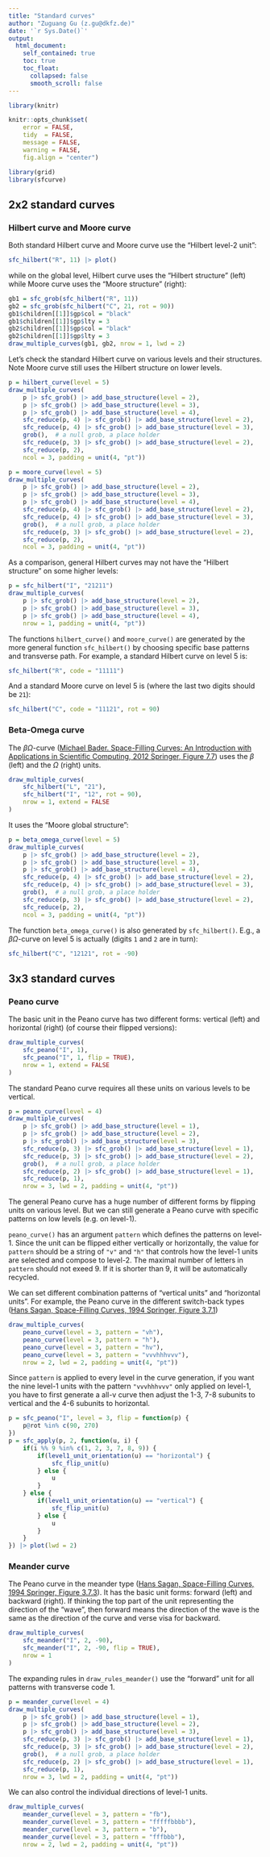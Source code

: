 ```yaml
---
title: "Standard curves"
author: "Zuguang Gu (z.gu@dkfz.de)"
date: '`r Sys.Date()`'
output: 
  html_document:
    self_contained: true
    toc: true
    toc_float:
      collapsed: false
      smooth_scroll: false
---
```


```r
library(knitr)

knitr::opts_chunk$set(
    error = FALSE,
    tidy  = FALSE,
    message = FALSE,
    warning = FALSE,
    fig.align = "center")

library(grid)
library(sfcurve)
```

## 2x2 standard curves

### Hilbert curve and Moore curve

Both standard Hilbert curve and Moore curve use the "Hilbert level-2 unit":

```r
sfc_hilbert("R", 11) |> plot()
```

while on the global level, Hilbert curve uses the "Hilbert structure" (left) while Moore curve
uses the "Moore structure" (right):

```r
gb1 = sfc_grob(sfc_hilbert("R", 11))
gb2 = sfc_grob(sfc_hilbert("C", 21, rot = 90))
gb1$children[[1]]$gp$col = "black"
gb1$children[[1]]$gp$lty = 3
gb2$children[[1]]$gp$col = "black"
gb2$children[[1]]$gp$lty = 3
draw_multiple_curves(gb1, gb2, nrow = 1, lwd = 2)
```

Let's check the standard Hilbert curve on various levels and their structures. Note
Moore curve still uses the Hilbert structure on lower levels.

```r
p = hilbert_curve(level = 5)
draw_multiple_curves(
    p |> sfc_grob() |> add_base_structure(level = 2),
    p |> sfc_grob() |> add_base_structure(level = 3),
    p |> sfc_grob() |> add_base_structure(level = 4),
    sfc_reduce(p, 4) |> sfc_grob() |> add_base_structure(level = 2),
    sfc_reduce(p, 4) |> sfc_grob() |> add_base_structure(level = 3),
    grob(),  # a null grob, a place holder
    sfc_reduce(p, 3) |> sfc_grob() |> add_base_structure(level = 2),
    sfc_reduce(p, 2),
    ncol = 3, padding = unit(4, "pt"))
```

```r
p = moore_curve(level = 5)
draw_multiple_curves(
    p |> sfc_grob() |> add_base_structure(level = 2),
    p |> sfc_grob() |> add_base_structure(level = 3),
    p |> sfc_grob() |> add_base_structure(level = 4),
    sfc_reduce(p, 4) |> sfc_grob() |> add_base_structure(level = 2),
    sfc_reduce(p, 4) |> sfc_grob() |> add_base_structure(level = 3),
    grob(),  # a null grob, a place holder
    sfc_reduce(p, 3) |> sfc_grob() |> add_base_structure(level = 2),
    sfc_reduce(p, 2),
    ncol = 3, padding = unit(4, "pt"))
```

As a comparison, general Hilbert curves may not have the "Hilbert structure" on some higher levels:

```r
p = sfc_hilbert("I", "21211")
draw_multiple_curves(
    p |> sfc_grob() |> add_base_structure(level = 2),
    p |> sfc_grob() |> add_base_structure(level = 3),
    p |> sfc_grob() |> add_base_structure(level = 4),
    nrow = 1, padding = unit(4, "pt"))
```


The functions `hilbert_curve()` and `moore_curve()` are generated by the more general function `sfc_hilbert()` by
choosing specific base patterns and transverse path. For example, a standard Hilbert curve on level 5 is:

```r
sfc_hilbert("R", code = "11111")
```

And a standard Moore curve on level 5 is (where the last two digits should be `21`):

```r
sfc_hilbert("C", code = "11121", rot = 90)
```


### Beta-Omega curve

The $\beta\Omega$-curve ([Michael Bader. Space-Filling Curves: An Introduction with Applications in Scientific Computing, 2012 Springer, Figure 7.7](https://doi.org/10.1007/978-3-642-31046-1)) uses the $\beta$ (left) and the $\Omega$ (right) units.


```r
draw_multiple_curves(
    sfc_hilbert("L", "21"),
    sfc_hilbert("I", "12", rot = 90),
    nrow = 1, extend = FALSE
)
```

It uses the "Moore global structure":


```r
p = beta_omega_curve(level = 5)
draw_multiple_curves(
    p |> sfc_grob() |> add_base_structure(level = 2),
    p |> sfc_grob() |> add_base_structure(level = 3),
    p |> sfc_grob() |> add_base_structure(level = 4),
    sfc_reduce(p, 4) |> sfc_grob() |> add_base_structure(level = 2),
    sfc_reduce(p, 4) |> sfc_grob() |> add_base_structure(level = 3),
    grob(),  # a null grob, a place holder
    sfc_reduce(p, 3) |> sfc_grob() |> add_base_structure(level = 2),
    sfc_reduce(p, 2),
    ncol = 3, padding = unit(4, "pt"))
```

The function `beta_omega_curve()` is also generated by `sfc_hilbert()`. E.g., a $\beta\Omega$-curve on level 5
is actually (digits `1` and `2` are in turn):

```r
sfc_hilbert("C", "12121", rot = -90)
```

## 3x3 standard curves

### Peano curve

The basic unit in the Peano curve has two different forms: vertical (left) and horizontal (right) (of course their flipped versions):

```r
draw_multiple_curves(
    sfc_peano("I", 1),
    sfc_peano("I", 1, flip = TRUE),
    nrow = 1, extend = FALSE
)
```

The standard Peano curve requires all these units on various levels to be vertical.

```r
p = peano_curve(level = 4)
draw_multiple_curves(
    p |> sfc_grob() |> add_base_structure(level = 1),
    p |> sfc_grob() |> add_base_structure(level = 2),
    p |> sfc_grob() |> add_base_structure(level = 3),
    sfc_reduce(p, 3) |> sfc_grob() |> add_base_structure(level = 1),
    sfc_reduce(p, 3) |> sfc_grob() |> add_base_structure(level = 2),
    grob(),  # a null grob, a place holder
    sfc_reduce(p, 2) |> sfc_grob() |> add_base_structure(level = 1),
    sfc_reduce(p, 1),
    nrow = 3, lwd = 2, padding = unit(4, "pt"))
```

The general Peano curve has a huge number of different forms by flipping units on various level. But we can still
generate a Peano curve with specific patterns on low levels (e.g. on level-1).

`peano_curve()` has an argument `pattern` which defines the patterns on level-1. Since the unit can be flipped
either vertically or horizontally, the value for `pattern` should be a string of `"v"` and `"h"` that controls how the level-1
units are selected and compose to level-2. The maximal number of letters in `pattern` should not exeed 9. If it is shorter
than 9, it will be automatically recycled.

We can set different combination patterns of "vertical units" and "horizontal units".
For example, the Peano curve in the different switch-back types ([Hans Sagan, Space-Filling Curves, 1994 Springer, Figure 3.7.1](https://link.springer.com/book/10.1007/978-1-4612-0871-6))

```r
draw_multiple_curves(
    peano_curve(level = 3, pattern = "vh"),
    peano_curve(level = 3, pattern = "h"),
    peano_curve(level = 3, pattern = "hv"),
    peano_curve(level = 3, pattern = "vvvhhhvvv"),
    nrow = 2, lwd = 2, padding = unit(4, "pt"))
```

Since `pattern` is applied to every level in the curve generation, if you want
the nine level-1 units with the pattern `"vvvhhhvvv"` only applied on level-1,
you have to first generate a all-v curve then adjust the 1-3, 7-8 subunits to vertical
and the 4-6 subunits to horizontal.

```r
p = sfc_peano("I", level = 3, flip = function(p) {
    p@rot %in% c(90, 270)
})
p = sfc_apply(p, 2, function(u, i) {
    if(i %% 9 %in% c(1, 2, 3, 7, 8, 9)) {
        if(level1_unit_orientation(u) == "horizontal") {
            sfc_flip_unit(u)
        } else {
            u
        }
    } else {
        if(level1_unit_orientation(u) == "vertical") {
            sfc_flip_unit(u)
        } else {
            u
        }
    }
}) |> plot(lwd = 2)
```

### Meander curve

The Peano curve in the meander type ([Hans Sagan, Space-Filling Curves, 1994 Springer, Figure 3.7.3](https://link.springer.com/book/10.1007/978-1-4612-0871-6)). It has the basic unit forms: forward (left) and backward (right). If thinking the top
part of the unit representing the direction of the "wave", then forward means the direction of the wave is the same as the direction of the curve
and verse visa for backward.


```r
draw_multiple_curves(
    sfc_meander("I", 2, -90),
    sfc_meander("I", 2, -90, flip = TRUE),
    nrow = 1
)
```

The expanding rules in `draw_rules_meander()` use the "forward" unit for all patterns
with transverse code 1.

```r
p = meander_curve(level = 4)
draw_multiple_curves(
    p |> sfc_grob() |> add_base_structure(level = 1),
    p |> sfc_grob() |> add_base_structure(level = 2),
    p |> sfc_grob() |> add_base_structure(level = 3),
    sfc_reduce(p, 3) |> sfc_grob() |> add_base_structure(level = 1),
    sfc_reduce(p, 3) |> sfc_grob() |> add_base_structure(level = 2),
    grob(),  # a null grob, a place holder
    sfc_reduce(p, 2) |> sfc_grob() |> add_base_structure(level = 1),
    sfc_reduce(p, 1),
    nrow = 3, lwd = 2, padding = unit(4, "pt"))
```

We can also control the individual directions of level-1 units.

```r
draw_multiple_curves(
    meander_curve(level = 3, pattern = "fb"),
    meander_curve(level = 3, pattern = "fffffbbbb"),
    meander_curve(level = 3, pattern = "b"),
    meander_curve(level = 3, pattern = "fffbbb"),
    nrow = 2, lwd = 2, padding = unit(4, "pt"))
```


